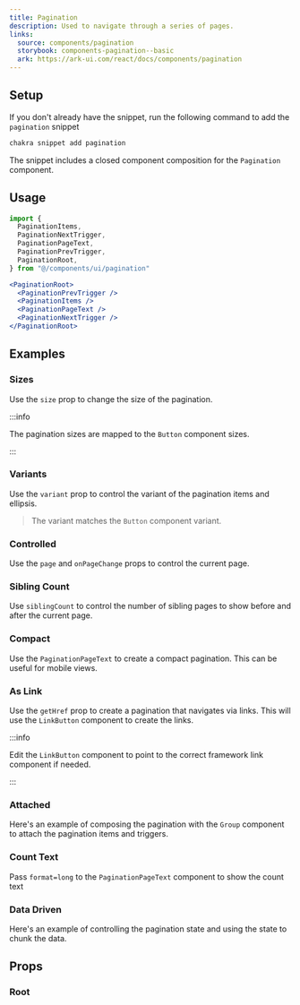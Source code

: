 ```yaml
---
title: Pagination
description: Used to navigate through a series of pages.
links:
  source: components/pagination
  storybook: components-pagination--basic
  ark: https://ark-ui.com/react/docs/components/pagination
---
```


<ExampleTabs name="pagination-basic" />

## Setup

If you don't already have the snippet, run the following command to add the
`pagination` snippet

```sh
chakra snippet add pagination
```

The snippet includes a closed component composition for the `Pagination`
component.

## Usage

```jsx
import {
  PaginationItems,
  PaginationNextTrigger,
  PaginationPageText,
  PaginationPrevTrigger,
  PaginationRoot,
} from "@/components/ui/pagination"
```

```jsx
<PaginationRoot>
  <PaginationPrevTrigger />
  <PaginationItems />
  <PaginationPageText />
  <PaginationNextTrigger />
</PaginationRoot>
```

## Examples

### Sizes

Use the `size` prop to change the size of the pagination.

:::info

The pagination sizes are mapped to the `Button` component sizes.

:::

<ExampleTabs name="pagination-with-sizes" />

### Variants

Use the `variant` prop to control the variant of the pagination items and
ellipsis.

> The variant matches the `Button` component variant.

<ExampleTabs name="pagination-with-variants" />

### Controlled

Use the `page` and `onPageChange` props to control the current page.

<ExampleTabs name="pagination-controlled" />

### Sibling Count

Use `siblingCount` to control the number of sibling pages to show before and
after the current page.

<ExampleTabs name="pagination-with-sibling-count" />

### Compact

Use the `PaginationPageText` to create a compact pagination. This can be useful
for mobile views.

<ExampleTabs name="pagination-compact" />

### As Link

Use the `getHref` prop to create a pagination that navigates via links. This
will use the `LinkButton` component to create the links.

:::info

Edit the `LinkButton` component to point to the correct framework link component
if needed.

:::

<ExampleTabs name="pagination-as-link" />

### Attached

Here's an example of composing the pagination with the `Group` component to
attach the pagination items and triggers.

<ExampleTabs name="pagination-attached" />

### Count Text

Pass `format=long` to the `PaginationPageText` component to show the count text

<ExampleTabs name="pagination-with-count-text" />

### Data Driven

Here's an example of controlling the pagination state and using the state to
chunk the data.

<ExampleTabs name="pagination-with-content" />

## Props

### Root

<PropTable component="Pagination" part="Root" />
